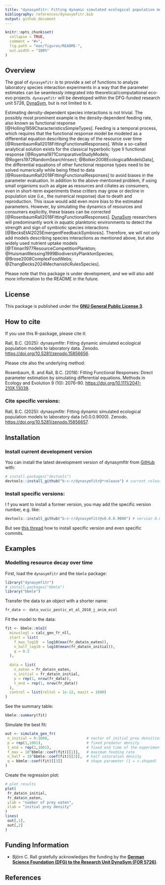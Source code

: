 ```yaml
---
title: "dynasymfitr: Fitting dynamic simulated ecological population models to laboratory data"
bibliography: references/dynasymfitr.bib
output: github_document
---
```


<!-- README.md is generated from README.Rmd. Please edit that file -->

```r
knitr::opts_chunk$set(
  collapse = TRUE,
  comment = "#>",
  fig.path = "man/figures/README-",
  out.width = "100%"
)
```

## Overview

<!-- badges: start -->

<!-- badges: end -->

The goal of `dynasymfitr` is to provide a set of functions to analyze laboratory species interaction experiments in a way that the parameter estimates can be seamlessly integrated into theoretical/computational eco-evo projects. `dynasymfitr` will be developed within the DFG-funded research unit 5726, [DynaSym](https://www.dynasym.uni-konstanz.de/), but is not limited to it.

Estimating density-dependent species interactions is not trivial. The possibly most prominent example is the density-dependent feeding rate, also known as functional response [@Holling1959CharacteristicsSimpleTypes]. Feeding is a temporal process, which requires that the functional response model be modeled as a differential equation describing the decay of the resource over time [@RosenbaumRall2018FittingFunctionalResponses]. While a so-called analytical solution exists for the classical hyperbolic type II functional response [@Royama1971ComparativeStudyModels; @Rogers1972RandomSearchInsect; @Bolker2008EcologicalModelsData], the differential equations of other functional response types need to be solved numerically while being fitted to data [@RosenbaumRall2018FittingFunctionalResponses] to avoid biases in the parameter evaluation. In addition to the above-mentioned problem, if using small organisms such as algae as resources and ciliates as consumers, even in short-term experiments these critters may grow or decline in population size (i.e., the numerical response) due to death and reproduction. This issue would add even more bias to the estimated parameters. However, by simulating the dynamics of resources and consumers explicitly, these biases can be corrected [@RosenbaumRall2018FittingFunctionalResponses]. [DynaSym](https://www.dynasym.uni-konstanz.de/) researchers will predominantly work in aquatic planktonic environments to detect the strength and sign of symbiotic species interactions [@BecksEtAl2025EmergentFeedbackSymbiosis]. Therefore, we will not only add models describing species interactions as mentioned above, but also widely used nutrient uptake models [@Tilman1977ResourceCompetitionPlankton; @HuismanWeissing1999BiodiversityPlanktonSpecies; @Brose2008ComplexFoodWebs; @ZhangBecks2024MechanisticRulesSpecies].

Please note that this package is under development, and we will also add more information to the README in the future.

## License

This package is published under the [**GNU General Public License 3**](https://www.gnu.org/licenses/gpl-3.0.html).

## How to cite

If you use this R-package, please cite it:

Rall, B.C. (2025): dynasymfitr: Fitting dynamic simulated ecological population models to laboratory data. Zenodo. <https://doi.org/10.5281/zenodo.15856656>.

Please cite also the underlying method:

Rosenbaum, B. and Rall, B.C. (2018): Fitting Functional Responses: Direct parameter estimation by simulating differential equations. Methods in Ecology and Evolution 9 (10): 2076–90. <https://doi.org/10.1111/2041-210X.13039>.

### Cite specific versions:

Rall, B.C. (2025): dynasymfitr: Fitting dynamic simulated ecological population models to laboratory data (v0.0.0.9000). Zenodo. <https://doi.org/10.5281/zenodo.15856657>.

## Installation

### Install current development version

You can install the latest development version of dynasymfitr from [GitHub](https://github.com/) with:

``` r
# install.packages("devtools")
devtools::install_github("b-c-r/dynasymfitr@*release") # current release
```

### Install specific versions:

I f you want to install a former version, you may add the specific version number, e.g. like:

``` r
devtools::install_github("b-c-r/dynasymfitr@v0.0.0.9000") # version 0.0.0.9000 (initial release)
```

But see [this thread](https://stackoverflow.com/questions/40179493/r-how-can-i-install-a-specific-release-by-install-github) how to install specific version and even specific commits.

## Examples

### Modelling resource decay over time

First, load the `dynasymfitr` and the `bbmle` package:

```r
library("dynasymfitr")
# install.packages("bbmle")
library("bbmle")
```

Transfer the data to an object with a shorter name:

```r
fr_data <- data_vucic_pestic_et_al_2010_j_anim_ecol
```

Fit the model to the data:

```r
fit <- bbmle::mle2(
  minuslogl = calc_gen_fr_nll,
  start = list(
    f_max_log10  = log10(max(fr_data$n_eaten)),
    n_half_log10 = log10(mean(fr_data$n_initial)),
    q = 0.2
  ),
  
  data = list(
    n_eaten = fr_data$n_eaten,
    n_initial = fr_data$n_initial,
    p = rep(1, nrow(fr_data)),
    t_end = rep(1, nrow(fr_data))
  ),
  control = list(reltol = 1e-12, maxit = 1000)
)
```

See the summary table:

```r
bbmle::summary(fit)
```

Simulate the best fit:

```r
out <- simulate_gen_fr(
 n_initial = 0:1000,                 # vector of initial prey densities
 p = rep(1,1001),                    # fixed predator density
 t_end = rep(1,1001),                # fixed end time of the experiment
 f_max = 10^bbmle::coef(fit)[[1]],   # maximum feeding rate
 n_half = 10^bbmle::coef(fit)[[2]],  # half saturation density
 q = bbmle::coef(fit)[[3]]           # shape parameter (1 = s-shaped)
)
```

Create the regression plot:

```r
# plot results
plot(
 fr_data$n_initial,
 fr_data$n_eaten,
 ylab = "number of prey eaten",
 xlab = "initial prey density"
)
lines(
 out[,1],
 out[,2]
)
```

## Funding Information

-   Björn C. Rall gratefully acknowledges the funding by the [**German Science Foundation (DFG) to the Research Unit DynaSym (FOR 5726)**](https://gepris.dfg.de/gepris/projekt/528028597).

## References
